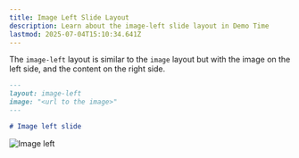 ```yaml
---
title: Image Left Slide Layout
description: Learn about the image-left slide layout in Demo Time
lastmod: 2025-07-04T15:10:34.641Z
---
```




The `image-left` layout is similar to the `image` layout but with the image on the left side, and the content on the right side.

```md
---
layout: image-left
image: "<url to the image>"
---

# Image left slide
```

<Image class="mx-auto" src={imageLeftImg} alt="Image left" />
